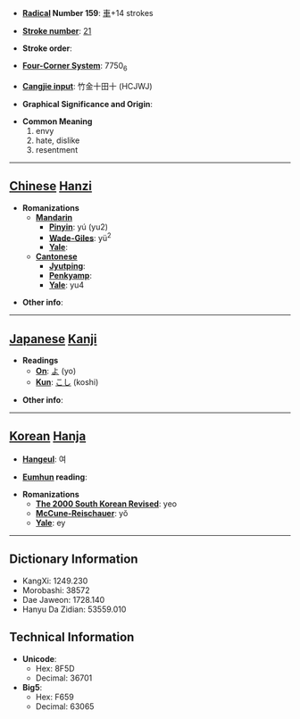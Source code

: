 * '''[[Wiktionary:Chinese radical index| Radical]] Number 159''': [[Wiktionary:Chinese radical index 車|車]]+14 strokes

* '''[[Wiktionary:Chinese total strokes index|Stroke number]]''': [[Wiktionary:Chinese total strokes index 21|21]]

* '''Stroke order''': 

* '''[[Wiktionary:Chinese four corner index|Four-Corner System]]''': 7750<sub>6</sub>

* '''[[Wiktionary:Chinese Cangjie index|Cangjie input]]''': 竹金十田十 (HCJWJ)

* '''Graphical Significance and Origin''': 

* '''Common Meaning'''
*#envy
*# hate, dislike
*# resentment


----

== [[Chinese]] [[Hanzi]] ==

* '''Romanizations'''
** '''[[Mandarin]]'''
*** '''[[Pinyin]]''': yú (yu2)
*** '''[[Wade-Giles]]''': yü<sup>2</sup>
*** '''[[Yale]]''': 
** '''[[Cantonese]]'''
*** '''[[Jyutping]]''':
*** '''[[Penkyamp]]''': 
*** '''[[Yale]]''': yu4

* '''Other info''': 

----

== [[Japanese]] [[Kanji]] ==

* '''Readings'''
** '''[[On]]''': [[よ]] (yo)
** '''[[Kun]]''': [[こし]] (koshi)

* '''Other info''':  

----

== [[Korean]] [[Hanja]] ==

* '''[[Hangeul]]''': 여

* '''[[Eumhun]] reading''': 

* '''Romanizations'''
** '''[[The 2000 South Korean Revised Romanization|The 2000 South Korean Revised]]''': yeo
** '''[[McCune-Reischauer]]''': yŏ
** '''[[Yale]]''': ey

----

== Dictionary Information ==

* KangXi: 1249.230
* Morobashi: 38572
* Dae Jaweon: 1728.140
* Hanyu Da Zidian: 53559.010

== Technical Information ==

* '''Unicode''':
** Hex: 8F5D
** Decimal: 36701
* '''Big5''':
** Hex: F659
** Decimal: 63065